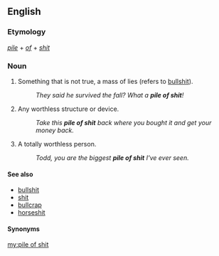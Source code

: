 ==English==

===Etymology===
''[[pile]]'' + ''[[of]]'' + ''[[shit]]''

===Noun===
{{en-noun|~|piles of shit}}

# {{context|vulgar|slang|lang=en}} Something that is not true, a mass of lies (refers to [[bullshit]]).
#: ''They said he survived the fall? What a '''pile of shit'''!''
# {{context|vulgar|slang|lang=en}} Any worthless structure or device.
#: ''Take this '''pile of shit''' back where you bought it and get your money back.''
# {{context|vulgar|slang|lang=en}} A totally worthless person. 
#: ''Todd, you are the biggest '''pile of shit''' I've ever seen.''

====See also====
*[[bullshit]]
*[[shit]]
*[[bullcrap]]
*[[horseshit]]

====Synonyms====

[[my:pile of shit]]